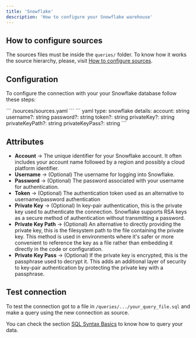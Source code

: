 ```yaml
---
title: 'Snowflake'
description: 'How to configure your Snowflake warehouse'
---
```


## How to configure sources

The sources files must be inside the `queries/` folder. 
<Note>To know how it works the source hierarchy, please, visit [How to configure sources](../sources/how-to-configure-sources).</Note>

## Configuration

To configure the connection with your your Snowflake database follow these steps:

<Steps>
    <Step title="Go to the sources file in your Latitude project">
        ```
            /sources/sources.yaml
        ```
    </Step>
    <Step title="Add the following code for your Snowflake connection">
      ``` yaml
      type: snowflake
          details:
            account: string
            username?: string
            password?: string
            token?: string
            privateKey?: string
            privateKeyPath?: string
            privateKeyPass?: string
      ```
    </Step>
    <Step title="Replace the details section with your info and save">
    </Step>
    <Step title="Done, now you can test your connection">
    </Step>
</Steps>

## Attributes

- **Account** → The unique identifier for your Snowflake account. It often includes your account name followed by a region and possibly a cloud platform identifier. 
- **Username** → (Optional) The username for logging into Snowflake.
- **Password** → (Optional)  The password associated with your username for authentication.
- **Token** → (Optional) The authentication token used as an alternative to username/password authentication
- **Private Key** → (Optional)  In key-pair authentication, this is the private key used to authenticate the connection. Snowflake supports RSA keys as a secure method of authentication without transmitting a password.
- **Private Key Path** → (Optional) An alternative to directly providing the private key, this is the filesystem path to the file containing the private key. This method is used in environments where it's safer or more convenient to reference the key as a file rather than embedding it directly in the code or configuration.
- **Private Key Pass** → (Optional) If the private key is encrypted, this is the passphrase used to decrypt it. This adds an additional layer of security to key-pair authentication by protecting the private key with a passphrase.

## Test connection

To test the connection got to a file in `/queries/.../your_query_file.sql` and make a query using the new connection as source.

You can check the section [SQL Syntax Basics](../queries/basics/sql-syntax-basics) to know how to query your data. 